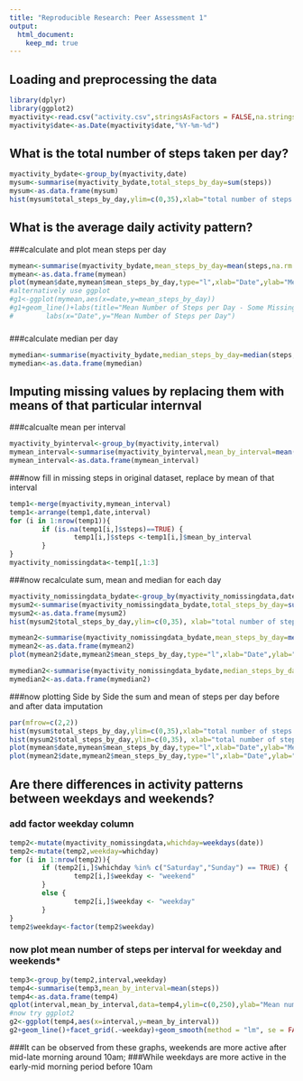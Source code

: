 ```yaml
---
title: "Reproducible Research: Peer Assessment 1"
output: 
  html_document:
    keep_md: true
---
```



## Loading and preprocessing the data
```r
library(dplyr)
library(ggplot2)
myactivity<-read.csv("activity.csv",stringsAsFactors = FALSE,na.strings = "NA")
myactivity$date<-as.Date(myactivity$date,"%Y-%m-%d")
```

## What is the total number of steps taken per day?

```r
myactivity_bydate<-group_by(myactivity,date)
mysum<-summarise(myactivity_bydate,total_steps_by_day=sum(steps))
mysum<-as.data.frame(mysum)
hist(mysum$total_steps_by_day,ylim=c(0,35),xlab="total number of steps per day",main="Historgram of Total Number of Steps per Day")
```


## What is the average daily activity pattern?
###calculate and plot mean steps per day
```r
mymean<-summarise(myactivity_bydate,mean_steps_by_day=mean(steps,na.rm = TRUE))
mymean<-as.data.frame(mymean)
plot(mymean$date,mymean$mean_steps_by_day,type="l",xlab="Date",ylab="Mean Number of Steps per Day",main="Mean Number of Steps per Day - Some Missing Data")
#alternatively use ggplot
#g1<-ggplot(mymean,aes(x=date,y=mean_steps_by_day))
#g1+geom_line()+labs(title="Mean Number of Steps per Day - Some Missing Data")+
#        labs(x="Date",y="Mean Number of Steps per Day")
```

###
###calculate median per day
```r
mymedian<-summarise(myactivity_bydate,median_steps_by_day=median(steps,na.rm = TRUE))
mymedian<-as.data.frame(mymedian)
```

## Imputing missing values by replacing them with means of that particular internval
###calcualte mean per interval
```r
myactivity_byinterval<-group_by(myactivity,interval)
mymean_interval<-summarise(myactivity_byinterval,mean_by_interval=mean(steps,na.rm = TRUE))
mymean_interval<-as.data.frame(mymean_interval)
```

###now fill in missing steps in original dataset, replace by mean of that interval

```r
temp1<-merge(myactivity,mymean_interval)
temp1<-arrange(temp1,date,interval)
for (i in 1:nrow(temp1)){
        if (is.na(temp1[i,]$steps)==TRUE) {
                temp1[i,]$steps <-temp1[i,]$mean_by_interval
        }
}
myactivity_nomissingdata<-temp1[,1:3]
```
###now recalculate sum, mean and median for each day
```r
myactivity_nomissingdata_bydate<-group_by(myactivity_nomissingdata,date)
mysum2<-summarise(myactivity_nomissingdata_bydate,total_steps_by_day=sum(steps))
mysum2<-as.data.frame(mysum2)
hist(mysum2$total_steps_by_day,ylim=c(0,35), xlab="total number of steps per day",main="Historgram of Total Number of Steps per Day - No Misssing Data")

mymean2<-summarise(myactivity_nomissingdata_bydate,mean_steps_by_day=mean(steps,na.rm = TRUE))
mymean2<-as.data.frame(mymean2)
plot(mymean2$date,mymean2$mean_steps_by_day,type="l",xlab="Date",ylab="Mean Number of Steps per Day",main="Mean Number of Steps per Day - No Missing Data")

mymedian2<-summarise(myactivity_nomissingdata_bydate,median_steps_by_day=median(steps,na.rm = TRUE))
mymedian2<-as.data.frame(mymedian2)
```

###now plotting Side by Side the sum and mean of steps per day before and after data imputation
```r
par(mfrow=c(2,2))
hist(mysum$total_steps_by_day,ylim=c(0,35),xlab="total number of steps per day")
hist(mysum2$total_steps_by_day,ylim=c(0,35), xlab="total number of steps per day")
plot(mymean$date,mymean$mean_steps_by_day,type="l",xlab="Date",ylab="Mean Number of Steps per Day")
plot(mymean2$date,mymean2$mean_steps_by_day,type="l",xlab="Date",ylab="Mean Number of Steps per Day")
```

## Are there differences in activity patterns between weekdays and weekends?
### add factor weekday column 
```r
temp2<-mutate(myactivity_nomissingdata,whichday=weekdays(date))
temp2<-mutate(temp2,weekday=whichday)
for (i in 1:nrow(temp2)){
        if (temp2[i,]$whichday %in% c("Saturday","Sunday") == TRUE) {
                temp2[i,]$weekday <- "weekend"
        }
        else {
                temp2[i,]$weekday <- "weekday"
        }
}
temp2$weekday<-factor(temp2$weekday)
```
### now plot mean number of steps per interval for weekday and weekends*
```r
temp3<-group_by(temp2,interval,weekday)
temp4<-summarise(temp3,mean_by_interval=mean(steps))
temp4<-as.data.frame(temp4)
qplot(interval,mean_by_interval,data=temp4,ylim=c(0,250),ylab="Mean number of steps",facets = .~weekday) + geom_line()+ geom_smooth(method = "lm", se = FALSE)
#now try ggplot2
g2<-ggplot(temp4,aes(x=interval,y=mean_by_interval))
g2+geom_line()+facet_grid(.~weekday)+geom_smooth(method = "lm", se = FALSE)+labs(y="Mean Number of Steps")

```



###It can be observed from these graphs, weekends are more active after mid-late morning around 10am;
###While weekdays are more active in the early-mid morning period before 10am